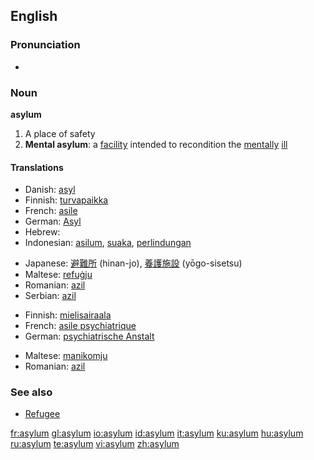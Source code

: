 ==English==

===Pronunciation===
*{{audio|en-us-asylum.ogg|Audio (US)}}

===Noun===
'''asylum'''

# A place of safety
# '''Mental asylum''': a [[facility]] intended to recondition the [[mentally]] [[ill]]

====Translations====
{{trans-top|A place of safety}}
*Danish: [[asyl]] {{n}}
*Finnish: [[turvapaikka]]
*French: [[asile]] {{m}}
*German: [[Asyl]] {{m}}
*Hebrew: {{he-translation|הקדש|hekdeish}}
*Indonesian: [[asilum]], [[suaka]], [[lindung|perlindungan]]
{{trans-mid}}
*Japanese: [[避難所]] (hinan-jo), [[養護施設]] (yōgo-sisetsu)
*Maltese: [[refuġju]]
*Romanian: [[azil]] {{n}}
*Serbian: [[azil]] {{m}}
{{trans-bottom}}

{{trans-top|Mental asylum}}
*Finnish: [[mielisairaala]]
*French: [[asile psychiatrique]]
*German: [[psychiatrische Anstalt]] {{f}}
{{trans-mid}}
*Maltese: [[manikomju]]
*Romanian: [[azil]] {{n}}
{{trans-bottom}}

===See also===

*[[Refugee]]

[[fr:asylum]]
[[gl:asylum]]
[[io:asylum]]
[[id:asylum]]
[[it:asylum]]
[[ku:asylum]]
[[hu:asylum]]
[[ru:asylum]]
[[te:asylum]]
[[vi:asylum]]
[[zh:asylum]]
